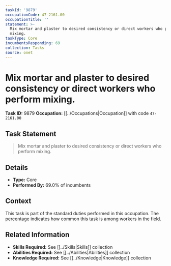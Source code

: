 ```yaml
---
taskId: '9879'
occupationCode: 47-2161.00
occupationTitle: ''
statement: >-
  Mix mortar and plaster to desired consistency or direct workers who perform
  mixing.
taskType: Core
incumbentsResponding: 69
collection: Tasks
source: onet
---
```

# Mix mortar and plaster to desired consistency or direct workers who perform mixing.

**Task ID:** 9879
**Occupation:** [[../Occupations|Occupation]] with code `47-2161.00`

## Task Statement

> Mix mortar and plaster to desired consistency or direct workers who perform mixing.

## Details

- **Type:** Core
- **Performed By:** 69.0% of incumbents

## Context

This task is part of the standard duties performed in this occupation. The percentage indicates how common this task is among workers in the field.

## Related Information

- **Skills Required:** See [[../Skills|Skills]] collection
- **Abilities Required:** See [[../Abilities|Abilities]] collection
- **Knowledge Required:** See [[../Knowledge|Knowledge]] collection
